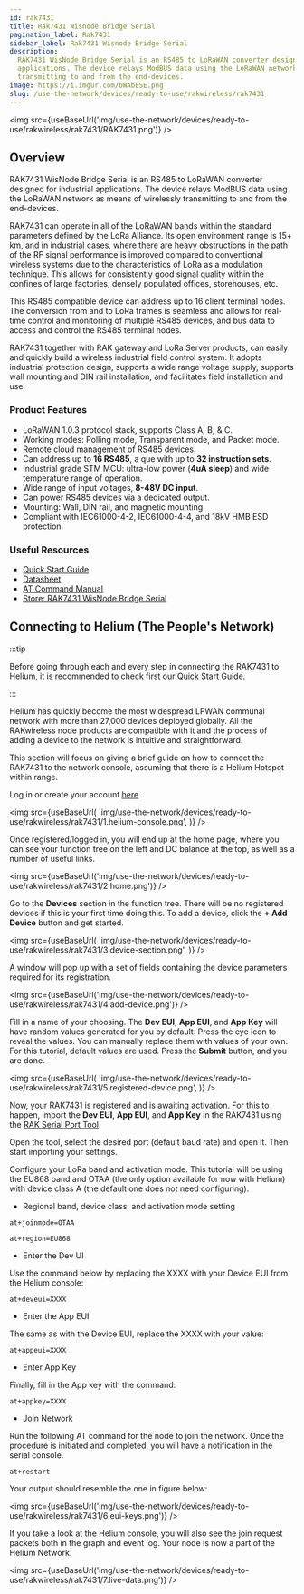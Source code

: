 ```yaml
---
id: rak7431
title: Rak7431 Wisnode Bridge Serial
pagination_label: Rak7431
sidebar_label: Rak7431 Wisnode Bridge Serial
description:
  RAK7431 WisNode Bridge Serial is an RS485 to LoRaWAN converter designed for industrial
  applications. The device relays ModBUS data using the LoRaWAN network as means of wirelessly
  transmitting to and from the end-devices.
image: https://i.imgur.com/bWAbESE.png
slug: /use-the-network/devices/ready-to-use/rakwireless/rak7431
---
```



<img src={useBaseUrl('img/use-the-network/devices/ready-to-use/rakwireless/rak7431/RAK7431.png')} />

## Overview

RAK7431 WisNode Bridge Serial is an RS485 to LoRaWAN converter designed for industrial applications.
The device relays ModBUS data using the LoRaWAN network as means of wirelessly transmitting to and
from the end-devices.

RAK7431 can operate in all of the LoRaWAN bands within the standard parameters defined by the LoRa
Alliance. Its open environment range is 15+ km, and in industrial cases, where there are heavy
obstructions in the path of the RF signal performance is improved compared to conventional wireless
systems due to the characteristics of LoRa as a modulation technique. This allows for consistently
good signal quality within the confines of large factories, densely populated offices, storehouses,
etc.

This RS485 compatible device can address up to 16 client terminal nodes. The conversion from and to
LoRa frames is seamless and allows for real-time control and monitoring of multiple RS485 devices,
and bus data to access and control the RS485 terminal nodes.

RAK7431 together with RAK gateway and LoRa Server products, can easily and quickly build a wireless
industrial field control system. It adopts industrial protection design, supports a wide range
voltage supply, supports wall mounting and DIN rail installation, and facilitates field installation
and use.

### Product Features

- LoRaWAN 1.0.3 protocol stack, supports Class A, B, & C.
- Working modes: Polling mode, Transparent mode, and Packet mode.
- Remote cloud management of RS485 devices.
- Can address up to **16 RS485**, a que with up to **32 instruction sets**.
- Industrial grade STM MCU: ultra-low power (**4uA sleep**) and wide temperature range of operation.
- Wide range of input voltages, **8-48V DC input**.
- Can power RS485 devices via a dedicated output.
- Mounting: Wall, DIN rail, and magnetic mounting.
- Compliant with IEC61000-4-2, IEC61000-4-4, and 18kV HMB ESD protection.

### Useful Resources

- [Quick Start Guide](https://docs.rakwireless.com/Product-Categories/WisNode/RAK7431/Quickstart/)
- [Datasheet](https://docs.rakwireless.com/Product-Categories/WisNode/RAK7431/Datasheet/)
- [AT Command Manual](https://docs.rakwireless.com/Product-Categories/WisNode/RAK7431/AT-Command-Manual/)
- [Store: RAK7431 WisNode Bridge Serial](https://store.rakwireless.com/products/rak7431?utm_source=RAK7431WisNodeBridge&utm_medium=Document&utm_campaign=BuyFromStore)

## Connecting to Helium (The People's Network)

:::tip

Before going through each and every step in connecting the RAK7431 to Helium, it is recommended to
check first our
[Quick Start Guide](https://docs.rakwireless.com/Product-Categories/WisNode/rak7431/Quickstart/).

:::

Helium has quickly become the most widespread LPWAN communal network with more than 27,000 devices
deployed globally. All the RAKwireless node products are compatible with it and the process of
adding a device to the network is intuitive and straightforward.

This section will focus on giving a brief guide on how to connect the RAK7431 to the network
console, assuming that there is a Helium Hotspot within range.

Log in or create your account [here](https://www.helium.com/console).

<img
  src={useBaseUrl(
    'img/use-the-network/devices/ready-to-use/rakwireless/rak7431/1.helium-console.png',
  )}
/>

Once registered/logged in, you will end up at the home page, where you can see your function tree on
the left and DC balance at the top, as well as a number of useful links.

<img src={useBaseUrl('img/use-the-network/devices/ready-to-use/rakwireless/rak7431/2.home.png')} />

Go to the **Devices** section in the function tree. There will be no registered devices if this is
your first time doing this. To add a device, click the **+ Add Device** button and get started.

<img
  src={useBaseUrl(
    'img/use-the-network/devices/ready-to-use/rakwireless/rak7431/3.device-section.png',
  )}
/>

A window will pop up with a set of fields containing the device parameters required for its
registration.

<img
  src={useBaseUrl('img/use-the-network/devices/ready-to-use/rakwireless/rak7431/4.add-device.png')}
/>

Fill in a name of your choosing. The **Dev EUI**, **App EUI**, and **App Key** will have random
values generated for you by default. Press the eye icon to reveal the values. You can manually
replace them with values of your own. For this tutorial, default values are used. Press the
**Submit** button, and you are done.

<img
  src={useBaseUrl(
    'img/use-the-network/devices/ready-to-use/rakwireless/rak7431/5.registered-device.png',
  )}
/>

Now, your RAK7431 is registered and is awaiting activation. For this to happen, import the **Dev
EUI**, **App EUI**, and **App Key** in the RAK7431 using the
[RAK Serial Port Tool](https://downloads.rakwireless.com/en/LoRa/Tools/RAK_SERIAL_PORT_TOOL_V1.2.1.zip).

Open the tool, select the desired port (default baud rate) and open it. Then start importing your
settings.

Configure your LoRa band and activation mode. This tutorial will be using the EU868 band and OTAA
(the only option available for now with Helium) with device class A (the default one does not need
configuring).

- Regional band, device class, and activation mode setting

```
at+joinmode=OTAA
```

```
at+region=EU868
```

- Enter the Dev UI

Use the command below by replacing the XXXX with your Device EUI from the Helium console:

```
at+deveui=XXXX
```

- Enter the App EUI

The same as with the Device EUI, replace the XXXX with your value:

```
at+appeui=XXXX
```

- Enter App Key

Finally, fill in the App key with the command:

```
at+appkey=XXXX
```

- Join Network

Run the following AT command for the node to join the network. Once the procedure is initiated and
completed, you will have a notification in the serial console.

```
at+restart
```

Your output should resemble the one in figure below:

<img
  src={useBaseUrl('img/use-the-network/devices/ready-to-use/rakwireless/rak7431/6.eui-keys.png')}
/>

If you take a look at the Helium console, you will also see the join request packets both in the
graph and event log. Your node is now a part of the Helium Network.

<img
  src={useBaseUrl('img/use-the-network/devices/ready-to-use/rakwireless/rak7431/7.live-data.png')}
/>
